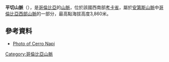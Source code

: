 {{Coord|2|22|0|N|77|18|0|W|display=title}}

'''平切山脈'''（{{lang-es|Serranía del Pinche}}），是[[哥倫比亞|哥倫比亞]]的[[山脈|山脈]]，位於該國西南部[[考卡省|考卡省]]，屬於[[安第斯山脈|安第斯山脈]]中[[哥倫比亞西部山脈|哥倫比亞西部山脈]]的一部分，最高點海拔高度3,860米。

==參考資料==
* [http://www.flickr.com/photos/jmarbol/5004708780/ Photo of Cerro Napi] {{Wayback|url=http://www.flickr.com/photos/jmarbol/5004708780/ |date=20141030034653 }}

{{Colombia-geo-stub}}
[[Category:哥倫比亞山脈|Category:哥倫比亞山脈]]